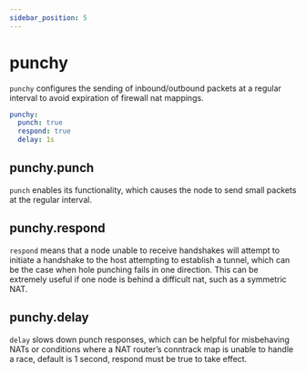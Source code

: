 ```yaml
---
sidebar_position: 5
---
```


# punchy

`punchy` configures the sending of inbound/outbound packets at a regular interval to avoid expiration of firewall nat
mappings.

```yml
punchy:
  punch: true
  respond: true
  delay: 1s
```

## punchy.punch

`punch` enables its functionality, which causes the node to send small packets at the regular interval.

## punchy.respond

`respond` means that a node unable to receive handshakes will attempt to initiate a handshake to the host attempting to
establish a tunnel, which can be the case when hole punching fails in one direction. This can be extremely useful if one
node is behind a difficult nat, such as a symmetric NAT.

## punchy.delay

`delay` slows down punch responses, which can be helpful for misbehaving NATs or conditions where a NAT router’s
conntrack map is unable to handle a race, default is 1 second, respond must be true to take effect.
